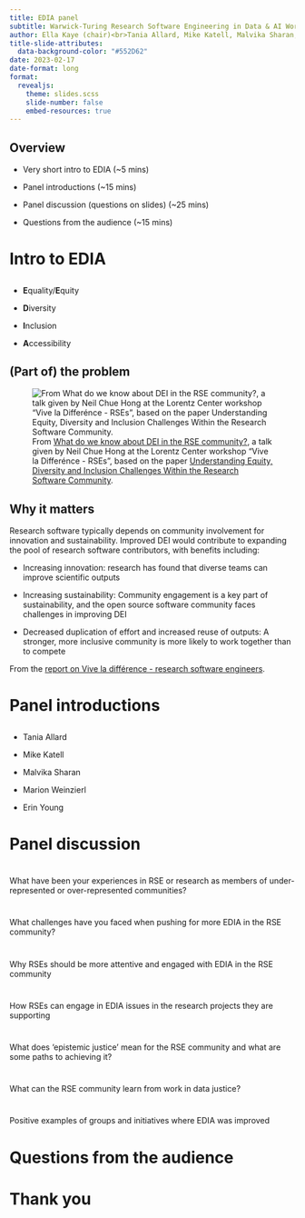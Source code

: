 ```yaml
---
title: EDIA panel
subtitle: Warwick-Turing Research Software Engineering in Data & AI Workshop
author: Ella Kaye (chair)<br>Tania Allard, Mike Katell, Malvika Sharan, Marion Weinzierl, Erin Young (panellists)
title-slide-attributes:
  data-background-color: "#552D62"
date: 2023-02-17
date-format: long
format: 
  revealjs:
    theme: slides.scss
    slide-number: false
    embed-resources: true
---
```


## Overview

- Very short intro to EDIA (~5 mins)

- Panel introductions (~15 mins)

- Panel discussion (questions on slides) (~25 mins)

- Questions from the audience (~15 mins)

# Intro to EDIA {background-color="#552D62" .middle}

## 
:::{.incremental .middle .larger200}
- **E**quality/**E**quity

- **D**iversity

- **I**nclusion

- **A**ccessibility

:::

## (Part of) the problem

![From [What do we know about DEI in the RSE community?](https://www.youtube.com/watch?v=fegmVl5GnP4), a talk given by Neil Chue Hong at the Lorentz Center workshop "Vive la Differénce - RSEs", based on the paper [Understanding Equity, Diversity and Inclusion Challenges Within the Research Software Community](https://arxiv.org/pdf/2104.01712.pdf).](diversity-percentages.png)

## Why it matters 
:::{.smaller90}
Research software typically depends on community involvement for innovation and sustainability. Improved DEI would contribute to expanding the pool of research software contributors, with benefits including:

- Increasing innovation: research has found that diverse teams can improve scientific outputs

- Increasing sustainability: Community engagement is a key part of sustainability, and the open source software community faces challenges in improving DEI

- Decreased duplication of effort and increased reuse of outputs: A stronger, more inclusive community is more likely to work together than to compete
:::

:::{.smaller70}
From the [report on Vive la différence - research software engineers](https://zenodo.org/record/6859709#.Y-Omli-l29k).
:::

# Panel introductions {background-color="#552D62" .middle}

## 
:::{.middle .larger200}
- Tania Allard

- Mike Katell

- Malvika Sharan

- Marion Weinzierl

- Erin Young

:::

# Panel discussion {background-color="#552D62" .middle}

#

:::{.middle .larger200}
What have been your experiences in RSE or research as members of under-represented or over-represented communities?
:::

#

:::{.middle .larger200}
What challenges have you faced when pushing for more EDIA in the RSE community?
:::

#

:::{.middle .larger200}
Why RSEs should be more attentive and engaged with EDIA in the RSE community
:::

# 

:::{.middle .larger200}
How RSEs can engage in EDIA issues in the research projects they are supporting
:::

# 

:::{.middle .larger200}
What does ‘epistemic justice’ mean for the RSE community and what are some paths to achieving it?
:::

#

:::{.middle .larger200}
What can the RSE community learn from work in data justice?
:::

#

:::{.middle .larger200}
Positive examples of groups and initiatives where EDIA was improved
:::

# Questions from the audience {background-color="#552D62" .middle}

# Thank you {background-color="#552D62" .middle}